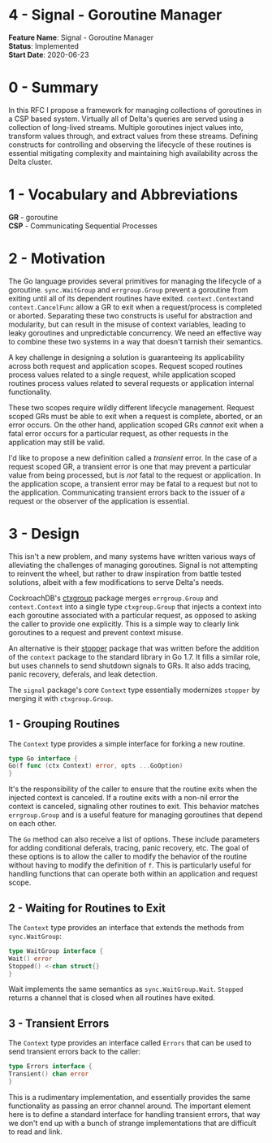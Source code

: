 # 4 - Signal - Goroutine Manager

**Feature Name**: Signal - Goroutine Manager<br />
**Status**: Implemented <br />
**Start Date**: 2020-06-23 <br />

# 0 - Summary

In this RFC I propose a framework for managing collections of goroutines in a
CSP based system. Virtually all of Delta's queries are served using a collection
of long-lived streams. Multiple goroutines inject values into, transform values
through, and extract values from these streams. Defining constructs for
controlling and observing the lifecycle of these routines is essential
mitigating complexity and maintaining high availability across the Delta
cluster.

# 1 - Vocabulary and Abbreviations

**GR** - goroutine <br />
**CSP** - Communicating Sequential Processes

# 2 - Motivation

The Go language provides several primitives for managing the lifecycle of a
goroutine.
`sync.WaitGroup` and `errgroup.Group` prevent a goroutine from exiting until all
of its dependent routines have exited. `context.Context`and `context.CancelFunc`
allow a GR to exit when a request/process is completed or aborted. Separating
these two constructs is useful for abstraction and modularity, but can result in
the misuse of context variables, leading to leaky goroutines and unpredictable
concurrency. We need an effective way to combine these two systems in a way that
doesn't tarnish their semantics.

A key challenge in designing a solution is guaranteeing its applicability across
both request and application scopes. Request scoped routines process values
related to a single request, while application scoped routines process values
related to several requests or application internal functionality.

These two scopes require wildly different lifecycle management. Request scoped
GRs must be able to exit when a request is complete, aborted, or an error
occurs. On the other hand, application scoped GRs _cannot_ exit when a fatal
error occurs for a particular request, as other requests in the application may
still be valid.

I'd like to propose a new definition called a _transient_ error. In the case of
a request scoped GR, a transient error is one that may prevent a particular
value from being processed, but is _not_ fatal to the request or application. In
the application scope, a transient error may be fatal to a request but not to
the application. Communicating transient errors back to the issuer of a request
or the observer of the application is essential.

# 3 - Design

This isn't a new problem, and many systems have written various ways of
alleviating the challenges of managing goroutines. Signal is not attempting to
reinvent the wheel, but rather to draw inspiration from battle tested solutions,
albeit with a few modifications to serve Delta's needs.

CockroachDB's [ctxgroup](https://github.com/cockroachdb/cockroach/tree/master/pkg/util/ctxgroup)
package merges `errgroup.Group` and `context.Context` into a single
type `ctxgroup.Group`
that injects a context into each goroutine associated with a particular request,
as opposed to asking the caller to provide one explicitly. This is a simple way
to clearly link goroutines to a request and prevent context misuse.

An alternative is
their [stopper](https://github.com/cockroachdb/cockroach/blob/master/pkg/cli/start.go)
package that was written before the addition of the `context` package to the
standard library in Go 1.7. It fills a similar role, but uses channels to send
shutdown signals to GRs. It also adds tracing, panic recovery, deferals, and
leak detection.

The `signal` package's core `Context` type essentially modernizes `stopper` by
merging it with `ctxgroup.Group`.

## 1 - Grouping Routines

The `Context` type provides a simple interface for forking a new routine.

```go
type Go interface {
Go(f func (ctx Context) error, opts ...GoOption)
}
```

It's the responsibility of the caller to ensure that the routine exits when the
injected context is canceled. If a routine exits with a non-nil error the
context is canceled, signaling other routines to exit. This behavior
matches `errgroup.Group`
and is a useful feature for managing goroutines that depend on each other.

The `Go` method can also receive a list of options. These include parameters for
adding conditional deferals, tracing, panic recovery, etc. The goal of these
options is to allow the caller to modify the behavior of the routine without
having to modify the definition of `f`. This is particularly useful for handling
functions that can operate both within an application and request scope.

## 2 - Waiting for Routines to Exit

The `Context` type provides an interface that extends the methods
from `sync.WaitGroup`:

```go
type WaitGroup interface {
Wait() error
Stopped() <-chan struct{}
}
```

Wait implements the same semantics as `sync.WaitGroup.Wait`. `Stopped` returns a
channel that is closed when all routines have exited.

## 3 - Transient Errors

The `Context` type provides an interface called `Errors` that can be used to
send transient errors back to the caller:

```go
type Errors interface {
Transient() chan error
}
```

This is a rudimentary implementation, and essentially provides the same
functionality as passing an error channel around. The important element here is
to define a standard interface for handling transient errors, that way we don't
end up with a bunch of strange implementations that are difficult to read and
link.
